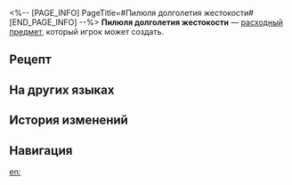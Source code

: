 <%-- [PAGE_INFO]
PageTitle=#Пилюля долголетия жестокости#
[END_PAGE_INFO] --%>
{{Расходный предмет Инфобокс
|id          = 403006
|Изображения = Предмет Пилюля долголетия жестокости.png
|Тип         = Расходные предметы защиты
|Редкость    = 4
|Эффект      = Повышает макс. НР всех союзников на 20% и сопротивление эффектам на 6% в следующих 3 боях.
|Описание    = Средство, созданное на Яоцине Сяньчжоу по секретному рецепту. Улучшает общую физическую форму и на короткое время делает тех, кто его принимает, невосприимчивыми ко всем болезням.<br />По одной легенде целитель по фамилии Юй влюбился в торговку из лисьего народа. Только вот видьядхара живут тысячу лет, гораздо дольше лисьего народа. Юй искал способ высвободить свою возлюбленную из тисков смерти, поверил обещаниям Учеников Санктус Медикус и обманом велел возлюбленной принять чудодейственное средство Изобилия. К несчастью, девушка-лисица превратилась в мерзость и позабыла свою любовь, а потом погибла от рук Облачных Рыцарей. Целитель Юй сходил с ума от горя. Чтобы избежать поражения Марой, Комиссия по алхимии приказала ему принять пилюлю долголетия жестокости, которая лишила его любви и стремлений до конца жизни.<br />Но есть и другая версия истории, в ней Юй не видьядхара, а обычный человек, в то время как девушку-лисицу подослали Ученики Санктус Медикус, чтобы та внедрилась в Комиссию по алхимии. Эта версия менее популярна, поскольку превращает романтическую историю в борьбу за власть.
|Рецепт      = {{cx|Отсутствует источник}}
|Источник1   = [[Универсальная машина для синтеза]]
|Источник2   = 
|Источник3   = 
}}
{{Описание|''«Тех, кто любит и чувствует, поражает Мара. А те, кто лишён любви и стремлений, способны прожить тысячу лет. Но так ли страшно поражение Марой и так ли прекрасно долголетие?»''}}
'''Пилюля долголетия жестокости''' — [[расходный предмет]], который игрок может создать.

==Рецепт==
{{Рецепт
|Тип                              = Синтез
|Группа                           = Расходные предметы
|Семена                           = 5
|Амбра Изобилия                   = 2
|Твёрдый кусочек Небытия          = 2
|Строительный материал Сохранения = 2
|Межпространственный лист         = 1
|Сортировка                       = Семена;Амбра Изобилия;Твёрдый кусочек Небытия;Строительный материал Сохранения;Межпространственный лист
}}

==На других языках==
{{На других языках
|en   = Longevity Pill of Cruelty
|zhs  = 万寿无情丹
|zht  = 萬壽無情丹
|ja   = 万寿無情丹
|ko   = 무정의 단약
|es   = Píldora de la longevidad cruel
|fr   = Pilule de longévité cruelle
|ru   = Пилюля долголетия жестокости
|th   = Longevity Pill of Cruelty
|vi   = Vạn Thọ Vô Tình Đơn
|de   = Langlebigkeitspille der Grausamkeit
|id   = Longevity Pill of Cruelty
|pt   = Comprimido de Longevidade de Crueldade
}}

==История изменений==
{{История изменений|3.5}}

==Навигация==
{{Расходные предметы Навбокс}}

[[en:]]